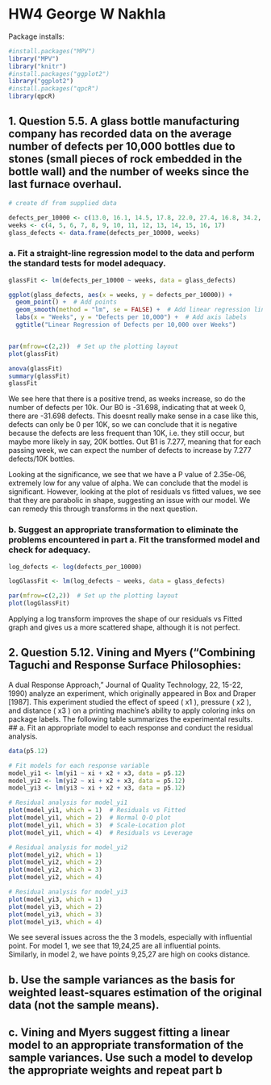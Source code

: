 # HW4 George W Nakhla


Package installs:
```r
#install.packages("MPV")
library("MPV")
library("knitr")
#install.packages("ggplot2")
library("ggplot2")
#install.packages("qpcR")
library(qpcR)
```


## 1. Question 5.5. A glass bottle manufacturing company has recorded data on the average number of defects per 10,000 bottles due to stones (small pieces of rock embedded in the bottle wall) and the number of weeks since the last furnace overhaul.

```r
# create df from supplied data

defects_per_10000 <- c(13.0, 16.1, 14.5, 17.8, 22.0, 27.4, 16.8, 34.2, 65.6, 49.2, 66.2, 81.2, 87.4, 114.5)
weeks <- c(4, 5, 6, 7, 8, 9, 10, 11, 12, 13, 14, 15, 16, 17)
glass_defects <- data.frame(defects_per_10000, weeks)
```

### a. Fit a straight-line regression model to the data and perform the standard tests for model adequacy.
```r
glassFit <- lm(defects_per_10000 ~ weeks, data = glass_defects)

ggplot(glass_defects, aes(x = weeks, y = defects_per_10000)) +
  geom_point() +  # Add points
  geom_smooth(method = "lm", se = FALSE) +  # Add linear regression line
  labs(x = "Weeks", y = "Defects per 10,000") +  # Add axis labels
  ggtitle("Linear Regression of Defects per 10,000 over Weeks")


par(mfrow=c(2,2))  # Set up the plotting layout
plot(glassFit)

anova(glassFit)
summary(glassFit)
glassFit
```
We see here that there is a positive trend, as weeks increase, so do the number of defects per 10k. Our B0 is -31.698, indicating that at week 0, there are -31.698 defects. This doesnt really make sense in a case like this, defects can only be 0 per 10K, so we can conclude that it is negative because the defects are less frequent than 10K, i.e. they still occur, but maybe more likely in say, 20K bottles. Out B1 is 7.277, meaning that for each passing week, we can expect the number of defects to increase by 7.277 defects/10K bottles.

Looking at the significance, we see that we have a P value of 2.35e-06, extremely low for any value of alpha. We can conclude that the model is significant. However, looking at the plot of residuals vs fitted values, we see that they are parabolic in shape, suggesting an issue with our model. We can remedy this through transforms in the next question. 


### b. Suggest an appropriate transformation to eliminate the problems encountered in part a. Fit the transformed model and check for adequacy.
```r
log_defects <- log(defects_per_10000)

logGlassFit <- lm(log_defects ~ weeks, data = glass_defects)

par(mfrow=c(2,2))  # Set up the plotting layout
plot(logGlassFit)


```
Applying a log transform improves the shape of our residuals vs Fitted graph and gives us a more scattered shape, although it is not perfect.


## 2. Question 5.12. Vining and Myers (“Combining Taguchi and Response Surface Philosophies:
A dual Response Approach,” Journal of Quality Technology, 22, 15-22, 1990) analyze an
experiment, which originally appeared in Box and Draper [1987]. This experiment studied
the effect of speed ( x1 ), pressure ( x2 ), and distance ( x3 ) on a printing machine’s ability
to apply coloring inks on package labels. The following table summarizes the experimental
results.
## a. Fit an appropriate model to each response and conduct the residual analysis.
```r
data(p5.12)

# Fit models for each response variable
model_yi1 <- lm(yi1 ~ xi + x2 + x3, data = p5.12)
model_yi2 <- lm(yi2 ~ xi + x2 + x3, data = p5.12)
model_yi3 <- lm(yi3 ~ xi + x2 + x3, data = p5.12)

# Residual analysis for model_yi1
plot(model_yi1, which = 1)  # Residuals vs Fitted
plot(model_yi1, which = 2)  # Normal Q-Q plot
plot(model_yi1, which = 3)  # Scale-Location plot
plot(model_yi1, which = 4)  # Residuals vs Leverage

# Residual analysis for model_yi2
plot(model_yi2, which = 1)  
plot(model_yi2, which = 2)  
plot(model_yi2, which = 3)  
plot(model_yi2, which = 4)  

# Residual analysis for model_yi3
plot(model_yi3, which = 1)  
plot(model_yi3, which = 2)  
plot(model_yi3, which = 3)  
plot(model_yi3, which = 4)  
```

We see several issues across the the 3 models, especially with influential point. For model 1, we see that 19,24,25 are all influential points.
<br>
Similarly, in model 2, we have points 9,25,27 are high on cooks distance.


## b. Use the sample variances as the basis for weighted least-squares estimation of the original data (not the sample means).
## c. Vining and Myers suggest fitting a linear model to an appropriate transformation of the sample variances. Use such a model to develop the appropriate weights and repeat part b

